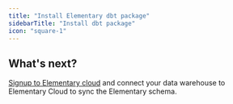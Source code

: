 ```yaml
---
title: "Install Elementary dbt package"
sidebarTitle: "Install dbt package"
icon: "square-1"
---
```


<Snippet file="quickstart-package-install.mdx" />

## What's next?

[Signup to Elementary cloud](/cloud/onboarding/signup) and connect your data warehouse to Elementary Cloud to sync the Elementary schema.
